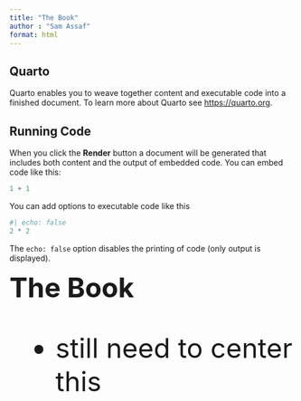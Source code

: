 ```yaml
---
title: "The Book"
author : "Sam Assaf"
format: html
---
```


## Quarto

Quarto enables you to weave together content and executable code into a finished document. To learn more about Quarto see <https://quarto.org>.

## Running Code

When you click the **Render** button a document will be generated that includes both content and the output of embedded code. You can embed code like this:

```r
1 + 1
```

You can add options to executable code like this 

```r
#| echo: false
2 * 2

```

The `echo: false` option disables the printing of code (only output is displayed).

<font size="18"> **The Book** <font>

* still need to center this

